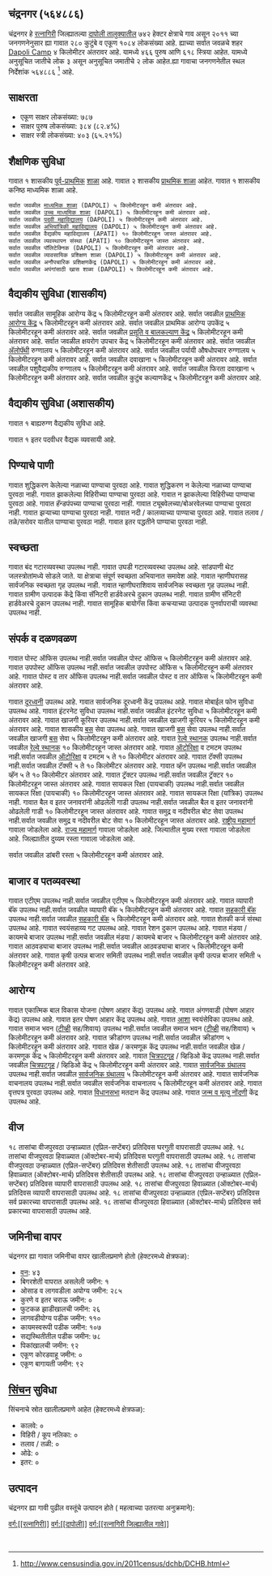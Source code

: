 {{माहितीचौकट भारतीय न्यायक्षेत्र
|प्रकार=गाव
|जनगणना_स्थलनिर्देशांक=564886
|स्थानिक_नाव=चंद्रनगर
|तालुका_नाव=दापोली
|जिल्हा_नाव=रत्नागिरी
|राज्य_नाव =महाराष्ट्र
|विभाग=
|जिल्हा=[[रत्नागिरी]]
|तालुका_नावे =[[दापोली]]
|जवळचे_शहर =[[Dapoli Camp]]
|अक्षांश=
|रेखांश=
|शोधक_स्थान =right
|क्षेत्रफळ_एकूण=7.42
|उंची=
|लोकसंख्या_एकूण=1084
|लोकसंख्या_वर्ष=२०११
|लोकसंख्या_घनता=146
|लोकसंख्या_पुरुष=466
|लोकसंख्या_स्त्री=618
|लिंग_गुणोत्तर=1326
|अधिकृत_भाषा=[[मराठी]]
}}

== चंद्रनगर (५६४८८६) ==

चंद्रनगर हे [[रत्नागिरी जिल्हा | रत्नागिरी]] जिल्ह्यातल्या [[दापोली | दापोली तालुक्यातील]] ७४२ हेक्टर क्षेत्राचे गाव असून २०११ च्या जनगणनेनुसार ह्या गावात २८० कुटुंबे व एकूण १०८४ लोकसंख्या आहे. ह्याच्या सर्वात जवळचे शहर [[Dapoli Camp]] ४ किलोमीटर अंतरावर आहे.  यामध्ये ४६६ पुरुष आणि ६१८ स्त्रिया आहेत. यामध्ये अनुसूचित जातीचे लोक ३ असून अनुसूचित जमातीचे २ लोक आहेत.ह्या गावाचा जनगणनेतील स्थल निर्देशांक ५६४८८६  <ref>http://www.censusindia.gov.in/2011census/dchb/DCHB.html</ref> आहे.


== साक्षरता ==  
* एकूण  साक्षर  लोकसंख्या: ७८७
* साक्षर पुरुष लोकसंख्या: ३८४ (८२.४%)
* साक्षर स्त्री लोकसंख्या: ४०३ (६५.२१%)


== शैक्षणिक सुविधा ==  
﻿गावात १ शासकीय [[पूर्व प्राथमिक शिक्षण|पूर्व-प्राथमिक]] [[शाळा]] आहे. 
गावात २ शासकीय [[प्राथमिक शाळा]] आहेत. 
﻿गावात १ शासकीय कनिष्ठ माध्यमिक शाळा आहे. 
 सर्वात जवळील [[माध्यमिक शाळा]] (DAPOLI) ५ किलोमीटरहून कमी अंतरावर आहे.
 सर्वात जवळील [[उच्च माध्यमिक शिक्षण|उच्च माध्यमिक शाळा]] (DAPOLI) ५ किलोमीटरहून कमी अंतरावर आहे.
 सर्वात जवळील [[महाविद्यालय|पदवी महाविद्यालय]] (DAPOLI) ५ किलोमीटरहून कमी अंतरावर आहे.
 सर्वात जवळील [[अभियांत्रिकी|अभियांत्रिकी महाविद्यालय]] (DAPOLI) ५ किलोमीटरहून कमी अंतरावर आहे.
 सर्वात जवळील वैद्यकीय महाविद्यालय (APATI) १० किलोमीटरहून जास्त अंतरावर आहे.
 सर्वात जवळील व्यवस्थापन संस्था (APATI) १० किलोमीटरहून जास्त अंतरावर आहे.
 सर्वात जवळील पॉलिटेक्निक (DAPOLI) ५ किलोमीटरहून कमी अंतरावर आहे.
 सर्वात जवळील व्यावसायिक प्रशिक्षण शाळा (DAPOLI) ५ किलोमीटरहून कमी अंतरावर आहे.
 सर्वात जवळील अनौपचारिक प्रशिक्षणकेंद्र (DAPOLI) ५ किलोमीटरहून कमी अंतरावर आहे.
 सर्वात जवळील अपंगांसाठी खास शाळा (DAPOLI) ५ किलोमीटरहून कमी अंतरावर आहे.
 


== वैद्यकीय सुविधा (शासकीय) ==
सर्वात जवळील सामूहिक आरोग्य केंद्र ५ किलोमीटरहून कमी अंतरावर आहे.
सर्वात जवळील [[प्राथमिक आरोग्य केंद्र]] ५ किलोमीटरहून कमी अंतरावर आहे.
सर्वात जवळील प्राथमिक आरोग्य उपकेंद्र ५ किलोमीटरहून कमी अंतरावर आहे.
सर्वात जवळील [[प्रसूती| प्रसूति व बालकल्याण केंद्र]] ५ किलोमीटरहून कमी अंतरावर आहे.
सर्वात जवळील क्षयरोग उपचार केंद्र ५ किलोमीटरहून कमी अंतरावर आहे.
सर्वात जवळील [[अॅलोपॅथी|अ‍ॅलोपॅथी]] रुग्णालय ५ किलोमीटरहून कमी अंतरावर आहे.
सर्वात जवळील पर्यायी औषधोपचार रुग्णालय ५ किलोमीटरहून कमी अंतरावर आहे.
सर्वात जवळील दवाखाना ५ किलोमीटरहून कमी अंतरावर आहे.
सर्वात जवळील पशुवैद्यकीय रुग्णालय  ५ किलोमीटरहून कमी अंतरावर आहे.
सर्वात जवळील फिरता दवाखाना ५ किलोमीटरहून कमी अंतरावर आहे.
सर्वात जवळील कुटुंब कल्याणकेंद्र  ५ किलोमीटरहून कमी अंतरावर आहे.


== वैद्यकीय सुविधा (अशासकीय) ==
﻿गावात १ बाह्यरुग्ण वैद्यकीय सुविधा आहे.



﻿गावात १  इतर पदवीधर वैद्यक व्यवसायी आहे.






== पिण्याचे पाणी ==
गावात शुद्धिकरण केलेल्या नळाच्या पाण्याचा पुरवठा आहे.
गावात शुद्धिकरण न केलेल्या नळाच्या पाण्याचा पुरवठा नाही.
गावात झाकलेल्या विहिरीच्या पाण्याचा पुरवठा आहे.
गावात न झाकलेल्या विहिरीच्या पाण्याचा पुरवठा आहे.
गावात हॅन्डपंपच्या पाण्याचा पुरवठा नाही.
गावात ट्यूबवेलच्या/बोअरवेलच्या पाण्याचा पुरवठा नाही.
गावात झऱ्याच्या पाण्याचा पुरवठा नाही.
गावात नदी / कालव्याच्या पाण्याचा  पुरवठा आहे.
गावात तलाव /तळे/सरोवर यातील पाण्याचा पुरवठा नाही.
गावात इतर पद्धतीने पाण्याचा पुरवठा नाही.


== स्वच्छता ==
गावात बंद गटारव्यवस्था उपलब्ध नाही.
गावात उघडी गटारव्यवस्था उपलब्ध आहे.
सांडपाणी थेट जलस्त्रोतांमध्ये सोडले जाते.
या क्षेत्राचा संपूर्ण स्वच्छता अभियानात समावेश आहे.
गावात न्हाणीघरासह सार्वजनिक स्वच्छता गृह उपलब्ध नाही.
गावात न्हाणीघराशिवाय सार्वजनिक स्वच्छता गृह उपलब्ध नाही.
गावात ग्रामीण उत्पादक केंद्रे किंवा सॅनिटरी हार्डवेअरचे दुकान उपलब्ध नाही.
गावात ग्रामीण सॅनिटरी हार्डवेअरचे दुकान उपलब्ध नाही.
गावात सामूहिक बायोगॅस किंवा कचऱ्याच्या उत्पादक पुनर्वापराची व्यवस्था उपलब्ध नाही.


== संपर्क व दळणवळण ==
गावात पोस्ट ऑफिस उपलब्ध नाही.सर्वात जवळील पोस्ट ऑफिस ५ किलोमीटरहून कमी अंतरावर आहे.
गावात उपपोस्ट ऑफिस उपलब्ध नाही.सर्वात जवळील उपपोस्ट ऑफिस ५ किलोमीटरहून कमी अंतरावर आहे.
गावात पोस्ट व तार ऑफिस उपलब्ध नाही.सर्वात जवळील पोस्ट व तार ऑफिस ५ किलोमीटरहून कमी अंतरावर आहे.

गावात [[दूरध्वनी]] उपलब्ध आहे.
गावात सार्वजनिक दूरध्वनी केंद्र उपलब्ध आहे.
गावात मोबाईल फोन सुविधा उपलब्ध आहे.
गावात इंटरनेट सुविधा उपलब्ध नाही.सर्वात जवळील इंटरनेट सुविधा ५ किलोमीटरहून कमी अंतरावर आहे.
गावात खाजगी कूरियर उपलब्ध नाही.सर्वात जवळील खाजगी कूरियर ५ किलोमीटरहून कमी अंतरावर आहे.
गावात शासकीय [[बस]] सेवा उपलब्ध आहे.
गावात खाजगी [[बस]] सेवा उपलब्ध नाही.सर्वात जवळील खाजगी [[बस]] सेवा ५ किलोमीटरहून कमी अंतरावर आहे.
गावात [[रेल्वे स्थानक]] उपलब्ध नाही.सर्वात जवळील [[रेल्वे स्थानक]] १० किलोमीटरहून जास्त अंतरावर आहे.
गावात [[ऑटोरिक्षा]] व टमटम उपलब्ध नाही.सर्वात जवळील [[ऑटोरिक्षा]] व टमटम ५ ते १० किलोमीटर अंतरावर आहे.
गावात टॅक्सी उपलब्ध नाही.सर्वात जवळील टॅक्सी ५ ते १० किलोमीटर अंतरावर आहे.
गावात व्हॅन उपलब्ध नाही.सर्वात जवळील व्हॅन ५ ते १० किलोमीटर अंतरावर आहे.
गावात ट्रॅक्टर उपलब्ध नाही.सर्वात जवळील ट्रॅक्टर १० किलोमीटरहून जास्त अंतरावर आहे.
गावात सायकल रिक्षा (पायचाकी) उपलब्ध नाही.सर्वात जवळील सायकल रिक्षा (पायचाकी) १० किलोमीटरहून जास्त अंतरावर आहे.
गावात सायकल रिक्षा (यांत्रिक) उपलब्ध नाही.
गावात बैल व इतर जनावरांनी ओढलेली गाडी उपलब्ध नाही.सर्वात जवळील बैल व इतर जनावरांनी ओढलेली गाडी १० किलोमीटरहून जास्त अंतरावर आहे.
गावात समुद्र व नदीवरील बोट सेवा उपलब्ध नाही.सर्वात जवळील समुद्र व नदीवरील बोट सेवा १० किलोमीटरहून जास्त अंतरावर आहे.
[[राष्ट्रीय महामार्ग]] गावाला जोडलेला आहे.
[[राज्य महामार्ग (भारत)|राज्य महामार्ग]] गावाला जोडलेला आहे.
जिल्यातील मुख्य रस्ता गावाला जोडलेला आहे.
जिल्ह्यातील दुय्यम रस्ता गावाला जोडलेला आहे.


सर्वात जवळील डांबरी रस्ता ५ किलोमीटरहून कमी अंतरावर आहे.




== बाजार व पतव्यवस्था ==
गावात एटीएम उपलब्ध नाही.सर्वात जवळील एटीएम ५ किलोमीटरहून कमी अंतरावर आहे.
गावात व्यापारी बॅंक उपलब्ध नाही.सर्वात जवळील व्यापारी बॅंक ५ किलोमीटरहून कमी अंतरावर आहे.
गावात [[सहकारी संस्था|सहकारी बॅंक]] उपलब्ध नाही.सर्वात जवळील [[सहकारी संस्था|सहकारी बॅंक]] ५ किलोमीटरहून कमी अंतरावर आहे.
गावात शेतकी कर्ज संस्था उपलब्ध आहे.
गावात स्वयंसहाय्य गट उपलब्ध आहे.
गावात रेशन दुकान उपलब्ध आहे.
गावात मंडया / कायमचे बाजार उपलब्ध नाही.सर्वात जवळील मंडया / कायमचे बाजार ५ किलोमीटरहून कमी अंतरावर आहे.
गावात आठवड्याचा बाजार उपलब्ध नाही.सर्वात जवळील आठवड्याचा बाजार ५ किलोमीटरहून कमी अंतरावर आहे.
गावात कृषी उत्पन्न बाजार समिती  उपलब्ध नाही.सर्वात जवळील कृषी उत्पन्न बाजार समिती  ५ किलोमीटरहून कमी अंतरावर आहे.


== आरोग्य ==
गावात एकात्मिक बाल विकास योजना (पोषण आहार केंद्र)  उपलब्ध आहे.
गावात अंगणवाडी (पोषण आहार केंद्र) उपलब्ध आहे.
गावात इतर पोषण आहार केंद्र उपलब्ध आहे.
गावात [[आरोग्य|आशा]] स्वयंसेविका उपलब्ध आहे.
गावात समाज भवन ([[दूरदर्शन|टीव्ही]] सह/शिवाय) उपलब्ध नाही.सर्वात जवळील समाज भवन ([[दूरदर्शन|टीव्ही]] सह/शिवाय) ५ किलोमीटरहून कमी अंतरावर आहे.
गावात क्रीडांगण उपलब्ध नाही.सर्वात जवळील क्रीडांगण ५ किलोमीटरहून कमी अंतरावर आहे.
गावात खेळ / करमणूक केंद्र उपलब्ध नाही.सर्वात जवळील खेळ / करमणूक केंद्र ५ किलोमीटरहून कमी अंतरावर आहे.
गावात [[चित्रपटगृह]] / व्हिडिओ केंद्र उपलब्ध नाही.सर्वात जवळील [[चित्रपटगृह]] / व्हिडिओ केंद्र ५ किलोमीटरहून कमी अंतरावर आहे.
गावात [[सार्वजनिक ग्रंथालय]] उपलब्ध नाही.सर्वात जवळील [[सार्वजनिक ग्रंथालय]] ५ किलोमीटरहून कमी अंतरावर आहे.
गावात सार्वजनिक वाचनालय उपलब्ध नाही.सर्वात जवळील सार्वजनिक वाचनालय ५ किलोमीटरहून कमी अंतरावर आहे.
गावात वृत्तपत्र पुरवठा उपलब्ध आहे.
गावात [[विधानसभा मतदारसंघ|विधानसभा]] मतदान केंद्र उपलब्ध आहे.
गावात [[जन्म, मृत्यू, विवाह नोंदणी कायदा|जन्म व मृत्यु नोंदणी]] केंद्र उपलब्ध आहे.


== वीज ==
१८ तासांचा वीजपुरवठा उन्हाळ्यात (एप्रिल-सप्टेंबर) प्रतिदिवस घरगुती वापरासाठी उपलब्ध आहे.
१८ तासांचा वीजपुरवठा हिवाळ्यात (ऑक्टोबर-मार्च) प्रतिदिवस घरगुती वापरासाठी उपलब्ध आहे.
१८ तासांचा वीजपुरवठा उन्हाळ्यात (एप्रिल-सप्टेंबर) प्रतिदिवस शेतीसाठी उपलब्ध आहे.
१८ तासांचा वीजपुरवठा हिवाळ्यात (ऑक्टोबर-मार्च) प्रतिदिवस शेतीसाठी उपलब्ध आहे.
१८ तासांचा वीजपुरवठा उन्हाळ्यात (एप्रिल-सप्टेंबर) प्रतिदिवस व्यापारी वापरासाठी उपलब्ध आहे.
१८ तासांचा वीजपुरवठा हिवाळ्यात (ऑक्टोबर-मार्च) प्रतिदिवस व्यापारी वापरासाठी उपलब्ध आहे.
१८ तासांचा वीजपुरवठा उन्हाळ्यात (एप्रिल-सप्टेंबर) प्रतिदिवस सर्व प्रकारच्या वापरासाठी उपलब्ध आहे.
१८ तासांचा वीजपुरवठा हिवाळ्यात (ऑक्टोबर-मार्च) प्रतिदिवस सर्व प्रकारच्या वापरासाठी उपलब्ध आहे.


== जमिनीचा वापर ==
चंद्रनगर ह्या गावात जमिनीचा वापर खालीलप्रमाणे होतो (हेक्टरमध्ये क्षेत्रफळ):
* [[वन]]: ४३
* बिगरशेती वापरात असलेली जमीन: १
* ओसाड व लागवडीला अयोग्य जमीन: २८५
* कुरणे व इतर चराऊ जमीन: ०
* फुटकळ झाडीखालची जमीन: २६
* लागवडीयोग्य पडीक जमीन: ११०
* कायमस्वरूपी पडीक जमीन: १०७
* सद्यस्थितीतील पडीक जमीन: ७८
* पिकांखालची जमीन: ९२
* एकूण कोरडवाहू जमीन: ०
* एकूण बागायती जमीन: ९२


== [[सिंचन]] सुविधा ==
सिंचनाचे स्रोत खालीलप्रमाणे आहेत (हेक्टरमध्ये क्षेत्रफळ):
* कालवे: ०
* विहिरी / कूप नलिका: ०
* तलाव / तळी: ०
* ओढे: ०
* इतर: ०


== उत्पादन ==
चंद्रनगर ह्या गावी पुढील वस्तूंचे उत्पादन होते ( महत्वाच्या उतरत्या अनुक्रमाने): 


[[वर्ग:[[रत्नागिरी]]]]
[[वर्ग:[[दापोली]]]]
[[वर्ग:[[रत्नागिरी जिल्ह्यातील गावे]]]]


 {{संदर्भनोंदी}}
 



